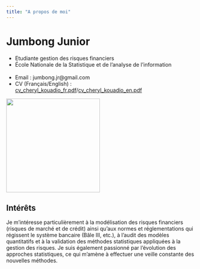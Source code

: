 ```yaml
---
title: "A propos de moi"
---
```


<div class="box">
<h1 style="display: block;">Jumbong Junior</h1>

<div class="container">
<ul>
    <li> Etudiante gestion des risques financiers </li>
    <li> École Nationale de la Statistique et de l'analyse de l'information </li>
    <br>
    <li> Email : jumbong.jr@gmail.com </li>
    <li> CV (Français/English) : [cv_cheryl_kouadio_fr.pdf](CV/CV_Cheryl_KOUADIO___3A-fr.pdf)/[cv_cheryl_kouadio_en.pdf](CV/CV_Cheryl_KOUADIO___3A-en.pdf)
</ul> 

<img src="illust_graphics.jpg"  style="width: 250px; height: 250px;">
</div>

<h2> Intérêts</h2>

Je m'intéresse particulièrement à la modélisation des risques financiers (risques de marché et de crédit) ainsi qu'aux normes et réglementations qui régissent le système bancaire (Bâle III, etc.), à l'audit des modèles quantitatifs et à la validation des méthodes statistiques appliquées à la gestion des risques. Je suis également passionné par l'évolution des approches statistiques, ce qui m'amène à effectuer une veille constante des nouvelles méthodes.

</div>

